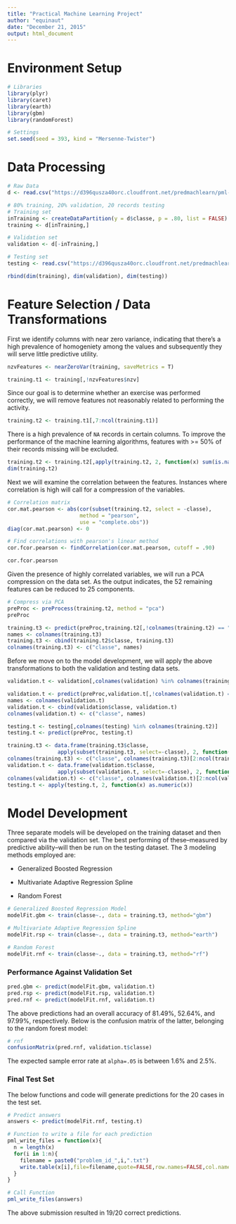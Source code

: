 ```yaml
---
title: "Practical Machine Learning Project"
author: "equinaut"
date: "December 21, 2015"
output: html_document
---
```



# Environment Setup
```r
# Libraries
library(plyr)
library(caret)
library(earth)
library(gbm)
library(randomForest)

# Settings
set.seed(seed = 393, kind = "Mersenne-Twister")
```

# Data Processing
```r
# Raw Data
d <- read.csv("https://d396qusza40orc.cloudfront.net/predmachlearn/pml-training.csv")

# 80% training, 20% validation, 20 records testing
# Training set
inTraining <- createDataPartition(y = d$classe, p = .80, list = FALSE)
training <- d[inTraining,]

# Validation set
validation <- d[-inTraining,]

# Testing set
testing <- read.csv("https://d396qusza40orc.cloudfront.net/predmachlearn/pml-testing.csv")

rbind(dim(training), dim(validation), dim(testing))
```
# Feature Selection / Data Transformations

First we identify columns with near zero variance, indicating that there's a high prevalence of homogeniety among the values and subsequently they will serve little predictive utility.

```r
nzvFeatures <- nearZeroVar(training, saveMetrics = T)

training.t1 <- training[,!nzvFeatures$nzv]
```

Since our goal is to determine whether an exercise was performed correctly, we will remove features not reasonably related to performing the activity.

```r
training.t2 <- training.t1[,7:ncol(training.t1)]
```

There is a high prevalence of `NA` records in certain columns. To improve the performance of the machine learning algorithms, features with >= 50% of their records missing will be excluded.

```r
training.t2 <- training.t2[,apply(training.t2, 2, function(x) sum(is.na(x)) / length(x) < .50)]
dim(training.t2)
```

Next we will examine the correlation between the features. Instances where correlation is high will call for a compression of the variables.

```r
# Correlation matrix
cor.mat.pearson <- abs(cor(subset(training.t2, select = -classe), 
                       method = "pearson", 
                       use = "complete.obs"))
diag(cor.mat.pearson) <- 0

# Find correlations with pearson's linear method
cor.fcor.pearson <- findCorrelation(cor.mat.pearson, cutoff = .90)

cor.fcor.pearson
```

Given the presence of highly correlated variables, we will run a PCA compression on the data set. As the output indicates, the 52 remaining features can be reduced to 25 components.

```r
# Compress via PCA
preProc <- preProcess(training.t2, method = "pca")
preProc

training.t3 <- predict(preProc,training.t2[,!colnames(training.t2) == "classe"])
names <- colnames(training.t3)
training.t3 <- cbind(training.t2$classe, training.t3)
colnames(training.t3) <- c("classe", names)
```

Before we move on to the model development, we will apply the above transformations to both the validation and testing data sets.

```r
validation.t <- validation[,colnames(validation) %in% colnames(training.t2)]

validation.t <- predict(preProc,validation.t[,!colnames(validation.t) == "classe"])
names <- colnames(validation.t)
validation.t <- cbind(validation$classe, validation.t)
colnames(validation.t) <- c("classe", names)

testing.t <- testing[,colnames(testing) %in% colnames(training.t2)]
testing.t <- predict(preProc, testing.t)

```


```r
training.t3 <- data.frame(training.t3$classe, 
                apply(subset(training.t3, select=-classe), 2, function(x) as.numeric(x)))
colnames(training.t3) <- c("classe", colnames(training.t3)[2:ncol(training.t3)])
validation.t <- data.frame(validation.t$classe, 
                apply(subset(validation.t, select=-classe), 2, function(x) as.numeric(x)))
colnames(validation.t) <- c("classe", colnames(validation.t)[2:ncol(validation.t)])
testing.t <- apply(testing.t, 2, function(x) as.numeric(x))
```

# Model Development

Three separate models will be developed on the training dataset and then compared via the validation set. The best performing of these--measured by predictive ability--will then be run on the testing dataset. The 3 modeling methods employed are:

- Generalized Boosted Regression

- Multivariate Adaptive Regression Spline

- Random Forest

```r
# Generalized Boosted Regression Model
modelFit.gbm <- train(classe~., data = training.t3, method="gbm")
```
```r
# Multivariate Adaptive Regression Spline
modelFit.rsp <- train(classe~., data = training.t3, method="earth")
```
```r
# Random Forest
modelFit.rnf <- train(classe~., data = training.t3, method="rf")
```

### Performance Against Validation Set
```r
pred.gbm <- predict(modelFit.gbm, validation.t)
pred.rsp <- predict(modelFit.rsp, validation.t)
pred.rnf <- predict(modelFit.rnf, validation.t)
```

The above predictions had an overall accuracy of 81.49%, 52.64%, and 97.99%, respectively. Below is the confusion matrix of the latter, belonging to the random forest model:

```r
# rnf
confusionMatrix(pred.rnf, validation.t$classe)
```

The expected sample error rate at `alpha=.05` is between 1.6% and 2.5%. 

### Final Test Set

The below functions and code will generate predictions for the 20 cases in the test set.

```r
# Predict answers
answers <- predict(modelFit.rnf, testing.t)

# Function to write a file for each prediction
pml_write_files = function(x){
  n = length(x)
  for(i in 1:n){
    filename = paste0("problem_id_",i,".txt")
    write.table(x[i],file=filename,quote=FALSE,row.names=FALSE,col.names=FALSE)
  }
}

# Call Function
pml_write_files(answers)
```

The above submission resulted in 19/20 correct predictions.